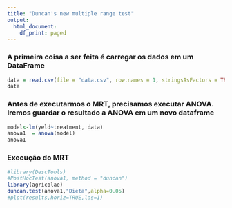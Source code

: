 ---
title: "Duncan's new multiple range test"
output:
  html_document:
    df_print: paged
---

### A primeira coisa a ser feita é carregar os dados em um DataFrame

```{r}
data = read.csv(file = "data.csv", row.names = 1, stringsAsFactors = TRUE)
data

```

### Antes de executarmos o MRT, precisamos executar ANOVA. Iremos guardar o resultado a ANOVA em um novo dataframe

```{r}
model<-lm(yeld~treatment, data)
anova1  = anova(model)
anova1
```

### Execução do MRT
```{r}
#library(DescTools)
#PostHocTest(anova1, method = "duncan")
library(agricolae)
duncan.test(anova1,"Dieta",alpha=0.05)
#plot(results,horiz=TRUE,las=1)
```

